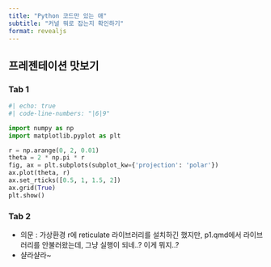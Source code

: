 ```yaml
---
title: "Python 코드만 있는 애"
subtitle: "커널 뭐로 잡는지 확인하기"
format: revealjs
---
```


## 프레젠테이션 맛보기

::: {.panel-tabset}

### Tab 1

```python
#| echo: true
#| code-line-numbers: "|6|9"

import numpy as np
import matplotlib.pyplot as plt

r = np.arange(0, 2, 0.01)
theta = 2 * np.pi * r
fig, ax = plt.subplots(subplot_kw={'projection': 'polar'})
ax.plot(theta, r)
ax.set_rticks([0.5, 1, 1.5, 2])
ax.grid(True)
plt.show()
```

### Tab 2

- 의문 : 가상환경 r에 reticulate 라이브러리를 설치하긴 했지만, p1.qmd에서 라이브러리를 안불러왔는데, 그냥 실행이 되네..? 이게 뭐지..?
- 샬라샬라~

:::